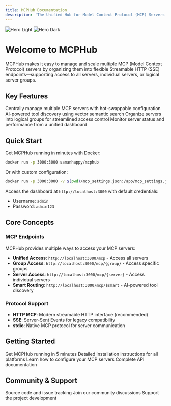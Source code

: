 ```yaml
---
title: MCPHub Documentation
description: 'The Unified Hub for Model Context Protocol (MCP) Servers'
---
```


<img className="block dark:hidden" src="/images/hero-light.png" alt="Hero Light" />
<img className="hidden dark:block" src="/images/hero-dark.png" alt="Hero Dark" />

# Welcome to MCPHub

MCPHub makes it easy to manage and scale multiple MCP (Model Context Protocol) servers by organizing them into flexible Streamable HTTP (SSE) endpoints—supporting access to all servers, individual servers, or logical server groups.

## Key Features

<CardGroup cols={2}>
  <Card title="Unified Management" icon="server" href="/features/server-management">
    Centrally manage multiple MCP servers with hot-swappable configuration
  </Card>
  <Card title="Smart Routing" icon="route" href="/features/smart-routing">
    AI-powered tool discovery using vector semantic search
  </Card>
  <Card title="Group Management" icon="users" href="/features/group-management">
    Organize servers into logical groups for streamlined access control
  </Card>
  <Card title="Real-time Monitoring" icon="chart-line" href="/features/monitoring">
    Monitor server status and performance from a unified dashboard
  </Card>
</CardGroup>

## Quick Start

Get MCPHub running in minutes with Docker:

```bash
docker run -p 3000:3000 samanhappy/mcphub
```

Or with custom configuration:

```bash
docker run -p 3000:3000 -v $(pwd)/mcp_settings.json:/app/mcp_settings.json samanhappy/mcphub
```

Access the dashboard at `http://localhost:3000` with default credentials:

- Username: `admin`
- Password: `admin123`

## Core Concepts

### MCP Endpoints

MCPHub provides multiple ways to access your MCP servers:

- **Unified Access**: `http://localhost:3000/mcp` - Access all servers
- **Group Access**: `http://localhost:3000/mcp/{group}` - Access specific groups
- **Server Access**: `http://localhost:3000/mcp/{server}` - Access individual servers
- **Smart Routing**: `http://localhost:3000/mcp/$smart` - AI-powered tool discovery

### Protocol Support

- **HTTP MCP**: Modern streamable HTTP interface (recommended)
- **SSE**: Server-Sent Events for legacy compatibility
- **stdio**: Native MCP protocol for server communication

## Getting Started

<CardGroup cols={2}>
  <Card title="Quick Start Guide" icon="rocket" href="/quickstart">
    Get MCPHub running in 5 minutes
  </Card>
  <Card title="Installation Guide" icon="download" href="/installation">
    Detailed installation instructions for all platforms
  </Card>
  <Card title="Configuration" icon="cog" href="/configuration/mcp-settings">
    Learn how to configure your MCP servers
  </Card>
  <Card title="API Reference" icon="code" href="/api-reference/introduction">
    Complete API documentation
  </Card>
</CardGroup>

## Community & Support

<CardGroup cols={3}>
  <Card title="GitHub" icon="github" href="https://github.com/samanhappy/mcphub">
    Source code and issue tracking
  </Card>
  <Card title="Discord" icon="discord" href="https://discord.gg/qMKNsn5Q">
    Join our community discussions
  </Card>
  <Card title="Sponsor" icon="heart" href="https://ko-fi.com/samanhappy">
    Support the project development
  </Card>
</CardGroup>
